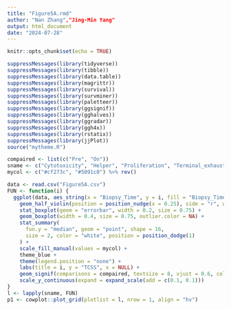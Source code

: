 ---
title: "Figure5A.rmd"
author: "Nan Zhang","Jing-Min Yang"
output: html_document
date: "2024-07-28"
---

```{r setup, include=FALSE}
knitr::opts_chunk$set(echo = TRUE)
```
```{r}
suppressMessages(library(tidyverse))
suppressMessages(library(tibble))
suppressMessages(library(data.table))
suppressMessages(library(magrittr))
suppressMessages(library(survival))
suppressMessages(library(survminer))
suppressMessages(library(paletteer))
suppressMessages(library(ggsignif))
suppressMessages(library(gghalves))
suppressMessages(library(ggradar))
suppressMessages(library(ggh4x))
suppressMessages(library(rstatix))
suppressMessages(library(jjPlot))
source("mytheme.R")

compaired <- list(c("Pre", "On"))
sname <- c("Cytotoxicity", "Helper", "Proliferation", "Terminal_exhaustion")
mycol <- c("#cf273c", "#5091c0") %>% rev()

data <- read.csv("Figure5A.csv")
FUN <- function(i) {
  ggplot(data, aes_string(x = "Biopsy_Time", y = i, fill = "Biopsy_Time")) +
    geom_half_violin(position = position_nudge(x = 0.25), side = "r", width = 0.5, color = "black", size = 0.75) +
    stat_boxplot(geom = "errorbar", width = 0.2, size = 0.75) +
    geom_boxplot(width = 0.4, size = 0.75, outlier.color = NA) +
    stat_summary(
      fun.y = "median", geom = "point", shape = 16,
      size = 2, color = "white", position = position_dodge(1)
    ) +
    scale_fill_manual(values = mycol) +
    theme_blue +
    theme(legend.position = "none") +
    labs(title = i, y = "TCSS", x = NULL) +
    geom_signif(comparisons = compaired, textsize = 8, vjust = 0.6, color = "black", map_signif_level = T, test = wilcox.test, tip_length = 0) +
    scale_y_continuous(expand = expand_scale(add = c(0.1, 0.1)))
}
l <- lapply(sname, FUN)
p1 <- cowplot::plot_grid(plotlist = l, nrow = 1, align = "hv")
```
